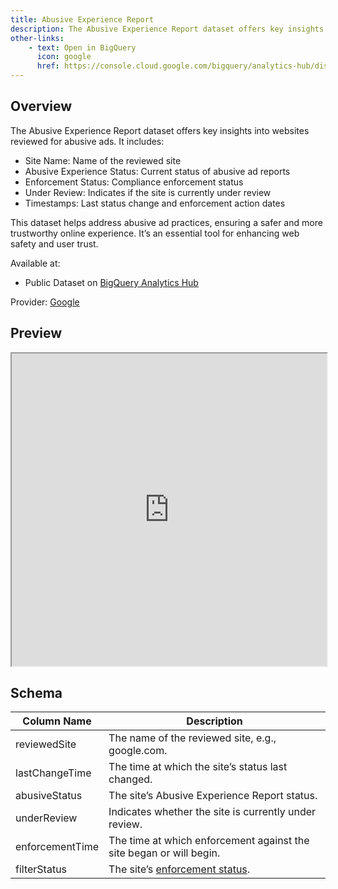 ```yaml
---
title: Abusive Experience Report
description: The Abusive Experience Report dataset offers key insights into websites reviewed for abusive ads.
other-links:
    - text: Open in BigQuery
      icon: google
      href: https://console.cloud.google.com/bigquery/analytics-hub/discovery/projects/350147566624/locations/us/dataExchanges/privacy_and_ads/listings/abusiveexperiencereport
---
```


## Overview

The Abusive Experience Report dataset offers key insights into websites reviewed for abusive ads. It includes:

- Site Name: Name of the reviewed site
- Abusive Experience Status: Current status of abusive ad reports
- Enforcement Status: Compliance enforcement status
- Under Review: Indicates if the site is currently under review
- Timestamps: Last status change and enforcement action dates

This dataset helps address abusive ad practices, ensuring a safer and more trustworthy online experience. It's an essential tool for enhancing web safety and user trust.

Available at:

- Public Dataset on [BigQuery Analytics Hub](https://console.cloud.google.com/bigquery/analytics-hub/discovery/projects/350147566624/locations/us/dataExchanges/privacy_and_ads/listings/abusiveexperiencereport)

Provider: [Google](https://support.google.com/webtools/topic/7538671)

## Preview

<iframe width="100%" height="500" src="https://lookerstudio.google.com/embed/reporting/a80ac879-8931-42be-861f-76882c0d22fc/"></iframe>

## Schema

| Column Name       | Description                                                                           |
|-------------------|---------------------------------------------------------------------------------------|
| reviewedSite      | The name of the reviewed site, e.g., google.com.                                      |
| lastChangeTime    | The time at which the site's status last changed.                                     |
| abusiveStatus     | The site's Abusive Experience Report status.                                          |
| underReview       | Indicates whether the site is currently under review.                                 |
| enforcementTime   | The time at which enforcement against the site began or will begin.                   |
| filterStatus      | The site's [enforcement status](https://support.google.com/webtools/answer/7538608).  |
